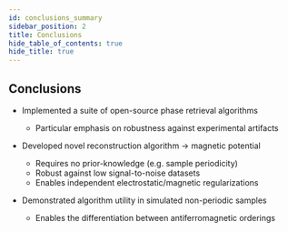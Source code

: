 ```yaml
---
id: conclusions_summary
sidebar_position: 2
title: Conclusions
hide_table_of_contents: true
hide_title: true
---
```


## Conclusions

- Implemented a suite of open-source phase retrieval algorithms
  - Particular emphasis on robustness against experimental artifacts

- Developed novel reconstruction algorithm &rarr; magnetic potential 
  - Requires no prior-knowledge (e.g. sample periodicity)
  - Robust against low signal-to-noise datasets
  - Enables independent electrostatic/magnetic regularizations

- Demonstrated algorithm utility in simulated non-periodic samples
  - Enables the differentiation between antiferromagnetic orderings 
